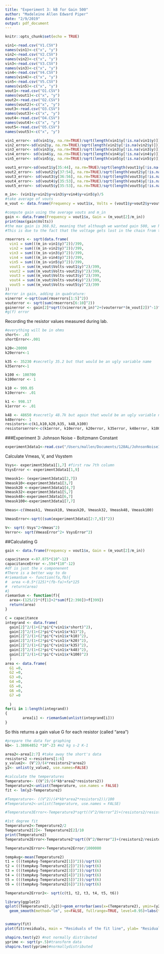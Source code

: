 ```yaml
---
title: "Experiment 3: kB for Gain 500"
author: "Madeleine Allen Edward Piper"
date: "2/9/2019"
output: pdf_document
---
```


```r
knitr::opts_chunk$set(echo = TRUE)
```

```r
vin1<-read.csv("V1.CSV")
names(vin1)<-c("x", "y")
vin2<-read.csv("V2.CSV")
names(vin2)<-c("x", "y")
vin3<-read.csv("V3.CSV")
names(vin3)<-c("x", "y")
vin4<-read.csv("V4.CSV")
names(vin4)<-c("x", "y")
vin5<-read.csv("V5.CSV")
names(vin5)<-c("x", "y")
vout1<-read.csv("O1.CSV")
names(vout1)<-c("x", "y")
vout2<-read.csv("O2.CSV")
names(vout2)<-c("x", "y")
vout3<-read.csv("O3.CSV")
names(vout3)<-c("x", "y")
vout4<-read.csv("O4.CSV")
names(vout4)<-c("x", "y")
vout5<-read.csv("O5.CSV")
names(vout5)<-c("x", "y")
```

```r
vin1_error<- sd(vin1$y, na.rm=TRUE)/sqrt(length(vin1$y[!is.na(vin1$y)]))
vin2_error<-sd(vin2$y, na.rm=TRUE)/sqrt(length(vin2$y[!is.na(vin2$y)]))
vin3_error<- sd(vin3$y, na.rm=TRUE)/sqrt(length(vin3$y[!is.na(vin3$y)]))
vin4_error<- sd(vin4$y, na.rm=TRUE)/sqrt(length(vin4$y[!is.na(vin4$y)]))
vin5_error<- sd(vin5$y, na.rm=TRUE)/sqrt(length(vin5$y[!is.na(vin5$y)]))

vout1_error<-sd(vout1$y[35:44], na.rm=TRUE)/sqrt(length(vout1$y[!is.na(vout1$y)]))
vout2_error<- sd(vout2$y[37:54], na.rm=TRUE)/sqrt(length(vout2$y[!is.na(vout2$y)]))
vout3_error<- sd(vout3$y[36:56], na.rm=TRUE)/sqrt(length(vout3$y[!is.na(vout3$y)]))
vout4_error<- sd(vout4$y[35:53], na.rm=TRUE)/sqrt(length(vout4$y[!is.na(vout4$y)]))
vout5_error<- sd(vout5$y[35:53], na.rm=TRUE)/sqrt(length(vout5$y[!is.na(vout5$y)]))
```

```r
m_in<- (vin1$y+vin2$y+vin3$y+vin4$y+vin5$y)/5
#take average of vouts
m_vout <- data.frame(Frequency = vout1$x, Volts = (vout1$y+vout2$y+vout3$y+vout4$y+vout5$y)/5)
```

```r
#compute gain using the average vouts and m_in
gain <- data.frame(Frequency = vout1$x, Gain = (m_vout[2]/m_in))
print(max(gain$Volts))
#the max gain is 368.92, meaning that although we wanted gain 500, we have a loss. 
#This is due to the fact that the voltage gets lost in the chain from the white noise generator->amp->filter->analyzer
```

```r
rmserrors <- sqrt(data.frame(
  vin1 = sum(((m_in-vin1$y)^2))/399, 
  vin2 = sum(((m_in-vin2$y)^2))/399,
  vin3 = sum(((m_in-vin3$y)^2))/399,
  vin4 = sum(((m_in-vin4$y)^2))/399,
  vin5 = sum(((m_in-vin5$y)^2))/399,
  vout1 = sum((m_vout$Volts-vout1$y)^2)/399,
  vout2 = sum((m_vout$Volts-vout2$y)^2)/399,
  vout3 = sum((m_vout$Volts-vout3$y)^2)/399,
  vout4 = sum((m_vout$Volts-vout4$y)^2)/399,
  vout5 = sum((m_vout$Volts-vout5$y)^2)/399
))
#error in gain, adding in quadrature: 
vinerror <-sqrt(sum(rmserrors[1:5]^2))
vouterror <- sqrt(sum(rmserrors[6:10]^2))
gainerror <- gain[2]*sqrt((vinerror/m_in)^2+(vouterror*(m_vout[2])^-1)^2)
#g(f) error
```

Recording the resistor values measured during lab.
```r
#everything will be in ohms 
short<- .03
shortError<-.001

k20<-20090
k20error<-1

k35 <- 35230 #secretly 35.2 but that would be an ugly variable name
k35error<-1

k100 <- 100700
k100error <- 1

k10 <- 999.05
k10error<- .01

k1 <- 998.17
k1error <- .01

k48 <- 48650 #secretly 48.7k but again that would be an ugly variable name
k48error<- 1
resistors<-c(k1,k10,k20,k35, k48,k100)
resistorserror<-c(k1error, k10error, k20error, k35error, k48error, k100error)
```

###Experiment 3: Johnson Noise - Boltzmann Constant
```r
experiment3data1<-read.csv("/Users/mallen/Documents/128AL/JohnsonNoise128AL/experiment3data2.csv")
```

Calculate Vmeas, V, and Vsystem
```r
Vsys<- experiment3data1[1,7] #first row 7th column
VsysError <- experiment3data1[1,9]

Vmeask1<- (experiment3data1[2,7])
Vmeask10<-experiment3data1[3,7]
Vmeask20 <-experiment3data1[4,7]
Vmeask32<-experiment3data1[5,7]
Vmeask48<-experiment3data1[6,7]
Vmeask100<-experiment3data1[7,7]

Vmeas<-c(Vmeask1, Vmeask10, Vmeask20, Vmeask32, Vmeask48, Vmeask100)

VmeasError<-sqrt((sum(experiment3data1[2:7,9])^2))

V<- sqrt(-Vsys^2+Vmeas^2)
Verror<- sqrt(VmeasError^2+ VsysError^2)
```


##Calculating G

```r
gain <- data.frame(Frequency = vout1$x, Gain = (m_vout[2]/m_in))

capacitance <-87.875*(10^-12)
capacitanceError <-.594*(10^-12)
#df is just the x componenent
#There is a better way to do 
#riemanSum <- function(fa,fb){
#  area <-0.5*(125)*(fb-fa)+fa*125
#  return(area)
#}
riemanSum <- function(f){
  area<-(125/2)*(f[1]+2*sum(f[2:398])+f[399])
  return(area)
}

C = capacitance
integrand <- data.frame(
  gain[2]^2/(1+(2*pi*C*vin1$x*short)^2),
  gain[2]^2/(1+(2*pi*C*vin1$x*k1)^2),
  gain[2]^2/(1+(2*pi*C*vin1$x*k10)^2),
  gain[2]^2/(1+(2*pi*C*vin1$x*k20)^2),
  gain[2]^2/(1+(2*pi*C*vin1$x*k35)^2),
  gain[2]^2/(1+(2*pi*C*vin1$x*k48)^2),
  gain[2]^2/(1+(2*pi*C*vin1$x*k100)^2)
  )
area <- data.frame(
  G1 =0,
  G2 =0,
  G3 =0,
  G4 =0,
  G5 =0,
  G6 =0,
  G7 =0
  
  )
for(i in 1:length(integrand))
{
        area[i] <- riemanSum(unlist(integrand[i]))
}

```

So this returns a gain value G for each resistor (called "area")


```r
#prepare the data for graphing
kb<- 1.38064852 *10^-23 #m2 kg s-2 K-1

area2<-area[2:7] #take away the short's data
resistors2 <-resistors[1:6] 
y_value2<- (V^2)/(4*resistors2*area2)
y2<- unlist(y_value2, use.names=FALSE)

#calculate the temperatures
Temperature<- ((V^2)/(4*kb*area2*resistors2))
Temperature2<-unlist(Temperature, use.names = FALSE)
fit <- lm(y2~Temperature2)
```


```r
#Temperature<- ((V^2)/(4*kb*area2*resistors2))/100
#Temperature2<-unlist(Temperature, use.names = FALSE)

#Temperature3Error<-Temperature3*sqrt((V^2/Verror^2)+(resistors2/resistorserror)^2)

#1st degree fit
Temperature2<-Temperature2/2
Temperature2[2]<- Temperature2[2]/10
print(Temperature2)
Temperature2Error<-Temperature2*sqrt((V^2/Verror^2)+(resistors2/resistorserror)^2)
```
```r
Temperature2Error<-Temperature2Error/1000000
```

```r

tempAvg<-mean(Temperature2)
t1 = (((tempAvg-Temperature2[1])^2))/sqrt(6)
t2 = (((tempAvg-Temperature2[2])^2))/sqrt(6)
t3 = (((tempAvg-Temperature2[3])^2))/sqrt(6)
t4 = (((tempAvg-Temperature2[4])^2))/sqrt(6)
t5 = (((tempAvg-Temperature2[5])^2))/sqrt(6)
t6 = (((tempAvg-Temperature2[6])^2))/sqrt(6)

Temperature2Error2<- sqrt(c(t1, t2, t3, t4, t5, t6))
```

```r

library(ggplot2)
qplot((Temperature2),(y2))+geom_errorbar(aes(x=(Temperature2), ymin=(y2-Temperature2Error), ymax=(y2+Temperature2Error)), width=0.25)+
  geom_smooth(method="lm", se=FALSE, fullrange=TRUE, level=0.95)+labs(title = "Temperature vs Voltage/GR", x= "Temperature", y = "V^2/ (4*G*R)")


summary(fit)
plot(fit$residuals, main = "Residuals of the fit line", ylab= "Residuals")
```

```r
shapiro.test(y2) #not normally distributed
yprime <- sqrt(y+.5)#transform data
shapiro.test(yprime)#normallydistributed
```
